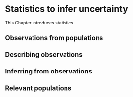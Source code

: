 # Statistics to infer uncertainty {#statistics}

This Chapter introduces statistics

## Observations from populations

## Describing observations

## Inferring from observations

## Relevant populations